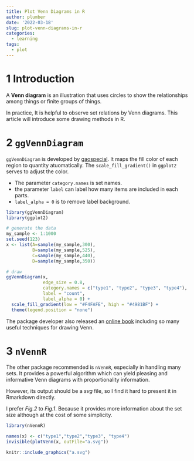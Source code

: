 ```yaml
---
title: Plot Venn Diagrams in R
author: plumber
date: '2022-03-18'
slug: plot-venn-diagrams-in-r
categories:
  - learning
tags:
  - plot
---
```


# 1 Introduction

A **Venn diagram** is an illustration that uses circles to show the relationships among things or finite groups of things. 

In practice, It is helpful to observe set relations by Venn diagrams. This article will introduce some drawing methods in R.

# 2 `ggVennDiagram`

`ggVennDiagram` is developed by [gaospecial](https://github.com/gaospecial/ggVennDiagram). It maps the fill color of each region to quantity atuomatically. The `scale_fill_gradient()` in `ggplot2` serves to adjust the color. 

- The parameter `category.names` is set names. 
- the parameter `label` can label how many items are included in each parts. 
- `label_alpha = 0` is to remove label background.

```r
library(ggVennDiagram)
library(ggplot2)

# generate the data
my_sample <- 1:1000
set.seed(123)
x <- list(A=sample(my_sample,300),
          B=sample(my_sample,525),
          C=sample(my_sample,440),
          D=sample(my_sample,350))

# draw 
ggVennDiagram(x, 
              edge_size = 0.8, 
              category.names = c("type1", "type2", "type3", "type4"),
              label = "count", 
              label_alpha = 0) + 
  scale_fill_gradient(low = "#F4FAFE", high = "#4981BF") + 
  theme(legend.position = "none")

```

The package developer also released an [online book](https://venn.bio-spring.top/) including so many useful techniques for drawing Venn.

# 3 `nVennR`

The other package recommended is `nVennR`, especially in handling many sets. It provides a powerful algorithm which can yield pleasing and informative Venn diagrams with proportionality information. 

However, its output should be a *svg* file, so I find it hard to present it in Rmarkdown directly. 

I prefer *Fig.2* to *Fig.1*. Because it provides more information about the set size although at the cost of some simplicity.

```r
library(nVennR)

names(x) <- c("type1","type2","type3", "type4")
invisible(plotVenn(x, outFile="a.svg"))
```



```r
knitr::include_graphics("a.svg")
```







